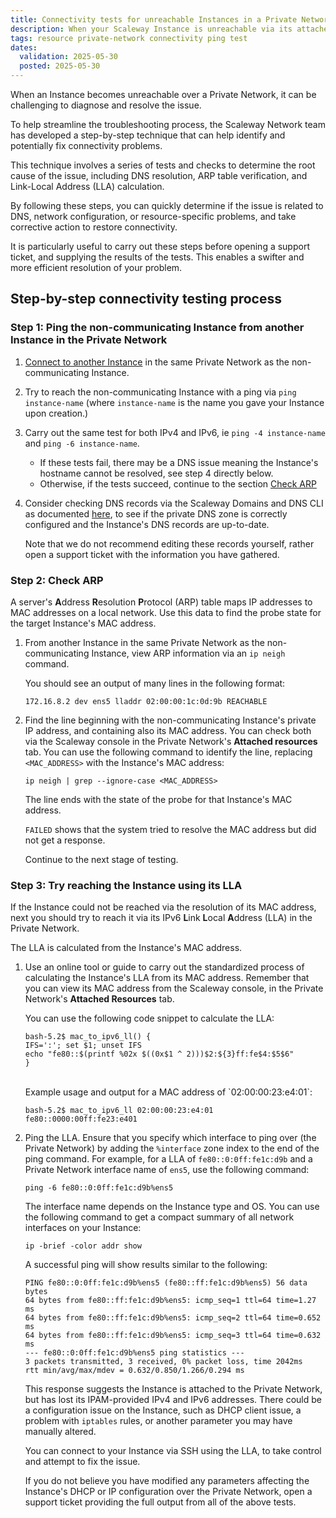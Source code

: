 ```yaml
---
title: Connectivity tests for unreachable Instances in a Private Network
description: When your Scaleway Instance is unreachable via its attached Private Network, this page sets out a detailed testing process to help you diagnose and resolve the issue.
tags: resource private-network connectivity ping test
dates:
  validation: 2025-05-30
  posted: 2025-05-30
---
```


When an Instance becomes unreachable over a Private Network, it can be challenging to diagnose and resolve the issue. 

To help streamline the troubleshooting process, the Scaleway Network team has developed a step-by-step technique that can help identify and potentially fix connectivity problems. 

This technique involves a series of tests and checks to determine the root cause of the issue, including DNS resolution, ARP table verification, and Link-Local Address (LLA) calculation. 

By following these steps, you can quickly determine if the issue is related to DNS, network configuration, or resource-specific problems, and take corrective action to restore connectivity. 

It is particularly useful to carry out these steps before opening a support ticket, and supplying the results of the tests. This enables a swifter and more efficient resolution of your problem.

## Step-by-step connectivity testing process

### Step 1: Ping the non-communicating Instance from another Instance in the Private Network

1. [Connect to another Instance](/instances/how-to/connect-to-instance/) in the same Private Network as the non-communicating Instance.

2. Try to reach the non-communicating Instance with a ping via `ping instance-name` (where `instance-name` is the name you gave your Instance upon creation.)

3. Carry out the same test for both IPv4 and IPv6, ie `ping -4 instance-name` and `ping -6 instance-name`.
    
    - If these tests fail, there may be a DNS issue meaning the Instance's hostname cannot be resolved, see step 4 directly below.
    - Otherwise, if the tests succeed, continue to the section [Check ARP](#step-2-check-arp)
    
4. Consider checking DNS records via the Scaleway Domains and DNS CLI as documented [here](/vpc/reference-content/dns/#troubleshooting), to see if the private DNS zone is correctly configured and the Instance's DNS records are up-to-date. 

    <Message type="important">
    Note that we do not recommend editing these records yourself, rather open a support ticket with the information you have gathered.
    </Message>

### Step 2: Check ARP

A server's **A**ddress **R**esolution **P**rotocol (ARP) table maps IP addresses to MAC addresses on a local network. Use this data to find the probe state for the target Instance's MAC address.

1.  From another Instance in the same Private Network as the non-communicating Instance, view ARP information via an `ip neigh` command.

    You should see an output of many lines in the following format:

    ```
    172.16.8.2 dev ens5 lladdr 02:00:00:1c:0d:9b REACHABLE
    ```

2. Find the line beginning with the non-communicating Instance's private IP address, and containing also its MAC address. You can check both via the Scaleway console in the Private Network's **Attached resources** tab. You can use the following command to identify the line, replacing `<MAC_ADDRESS>` with the Instance's MAC address:

    ```
    ip neigh | grep --ignore-case <MAC_ADDRESS>
    ```

    The line ends with the state of the probe for that Instance's MAC address.

    `FAILED` shows that the system tried to resolve the MAC address but did not get a response.
    
    Continue to the next stage of testing.

### Step 3: Try reaching the Instance using its LLA

If the Instance could not be reached via the resolution of its MAC address, next you should try to reach it via its IPv6 **L**ink **L**ocal **A**ddress (LLA) in the Private Network.

The LLA is calculated from the Instance's MAC address.

1. Use an online tool or guide to carry out the standardized process of calculating the Instance's LLA from its MAC address. Remember that you can view its MAC address from the Scaleway console, in the Private Network's **Attached Resources** tab.

    <Message type="tip">
    You can use the following code snippet to calculate the LLA:

    ```
    bash-5.2$ mac_to_ipv6_ll() {
    IFS=':'; set $1; unset IFS
    echo "fe80::$(printf %02x $((0x$1 ^ 2)))$2:${3}ff:fe$4:$5$6"
    }
    ```
    <br/>
    Example usage and output for a MAC address of `02:00:00:23:e4:01`:

    ```
    bash-5.2$ mac_to_ipv6_ll 02:00:00:23:e4:01
    fe80::0000:00ff:fe23:e401
    ```
    </Message>

2. Ping the LLA. Ensure that you specify which interface to ping over (the Private Network) by adding the `%interface` zone index to the end of the ping command. For example, for a LLA of `fe80::0:0ff:fe1c:d9b` and a Private Network interface name of `ens5`, use the following command:

    ```
    ping -6 fe80::0:0ff:fe1c:d9b%ens5
    ```

    <Message type="tip">
    The interface name depends on the Instance type and OS. You can use the following command to get a compact summary of all network interfaces on your Instance:

    ```
    ip -brief -color addr show
    ```
    </Message>

    A successful ping will show results similar to the following:

    ```
    PING fe80::0:0ff:fe1c:d9b%ens5 (fe80::ff:fe1c:d9b%ens5) 56 data bytes
    64 bytes from fe80::ff:fe1c:d9b%ens5: icmp_seq=1 ttl=64 time=1.27 ms
    64 bytes from fe80::ff:fe1c:d9b%ens5: icmp_seq=2 ttl=64 time=0.652 ms
    64 bytes from fe80::ff:fe1c:d9b%ens5: icmp_seq=3 ttl=64 time=0.632 ms
    --- fe80::0:0ff:fe1c:d9b%ens5 ping statistics ---
    3 packets transmitted, 3 received, 0% packet loss, time 2042ms
    rtt min/avg/max/mdev = 0.632/0.850/1.266/0.294 ms
    ```

    This response suggests the Instance is attached to the Private Network, but has lost its IPAM-provided IPv4 and IPv6 addresses. There could be a configuration issue on the Instance, such as DHCP client issue, a problem with `iptables` rules, or another parameter you may have manually altered.

    You can connect to your Instance via SSH using the LLA, to take control and attempt to fix the issue.

    If you do not believe you have modified any parameters affecting the Instance's DHCP or IP configuration over the Private Network, open a support ticket providing the full output from all of the above tests.
